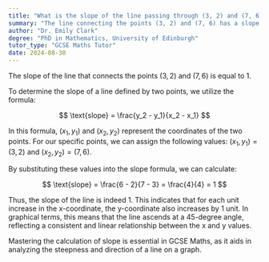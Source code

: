 ```yaml
---
title: "What is the slope of the line passing through (3, 2) and (7, 6)?"
summary: "The line connecting the points (3, 2) and (7, 6) has a slope of 1, indicating a consistent rise of 1 unit for every 1 unit of horizontal distance."
author: "Dr. Emily Clark"
degree: "PhD in Mathematics, University of Edinburgh"
tutor_type: "GCSE Maths Tutor"
date: 2024-08-30
---
```


The slope of the line that connects the points $(3, 2)$ and $(7, 6)$ is equal to 1.

To determine the slope of a line defined by two points, we utilize the formula:

$$
\text{slope} = \frac{y_2 - y_1}{x_2 - x_1}
$$

In this formula, $(x_1, y_1)$ and $(x_2, y_2)$ represent the coordinates of the two points. For our specific points, we can assign the following values: $(x_1, y_1) = (3, 2)$ and $(x_2, y_2) = (7, 6)$.

By substituting these values into the slope formula, we can calculate:

$$
\text{slope} = \frac{6 - 2}{7 - 3} = \frac{4}{4} = 1
$$

Thus, the slope of the line is indeed 1. This indicates that for each unit increase in the x-coordinate, the y-coordinate also increases by 1 unit. In graphical terms, this means that the line ascends at a 45-degree angle, reflecting a consistent and linear relationship between the x and y values.

Mastering the calculation of slope is essential in GCSE Maths, as it aids in analyzing the steepness and direction of a line on a graph.
    